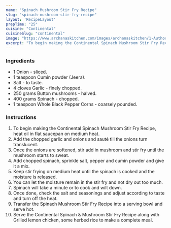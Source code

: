 ---
name: "Spinach Mushroom Stir Fry Recipe"
slug: "spinach-mushroom-stir-fry-recipe"
layout: 'RecipeLayout'
prepTime: "25"
cuisine: "Continental"
cuisineSlug: "continental"
image: "https://www.archanaskitchen.com/images/archanaskitchen/1-Author/sibyl-archanaskitchen.com/Continental_Spinach__Mushroom_Stir_Fry_Recipe_.jpg"
excerpt: "To begin making the Continental Spinach Mushroom Stir Fry Recipe, heat oil in flat saucepan on medium heat"
---

### Ingredients

- 1 Onion - sliced.
- 1 teaspoon Cumin powder (Jeera).
- Salt - to taste.
- 4 cloves Garlic - finely chopped.
- 250 grams Button mushrooms - halved.
- 400 grams Spinach - chopped.
- 1 teaspoon Whole Black Pepper Corns - coarsely pounded.

### Instructions

1. To begin making the Continental Spinach Mushroom Stir Fry Recipe, heat oil in flat saucepan on medium heat.
1. Add the chopped garlic and onions and sauté till the onions turn translucent.
1. Once the onions are softened, stir add in mushroom and stir fry until the mushroom starts to sweat.
1. Add chopped spinach, sprinkle salt, pepper and cumin powder and give it a mix.
1. Keep stir frying on medium heat until the spinach is cooked and the moisture is released.
1. You can let the moisture remain in the stir fry and not dry out too much.
1. Spinach will take a minute or to cook and wilt down.
1. Once done, check the salt and seasonings and adjust according to taste and turn off the heat.
1. Transfer the Spinach Mushroom Stir Fry Recipe into a serving bowl and serve hot.
1. Serve the Continental Spinach & Mushroom Stir Fry Recipe along with Grilled lemon chicken, some herbed rice to make a complete meal.
